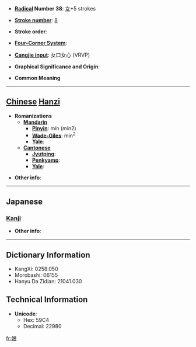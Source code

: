 * '''[[Wiktionary:Chinese radical index| Radical]] Number 38''': [[Wiktionary:Chinese radical index 女|女]]+5 strokes

* '''[[Wiktionary:Chinese total strokes index|Stroke number]]''': [[Wiktionary:Chinese total strokes index 8|8]]

* '''Stroke order''': 

* '''[[Wiktionary:Chinese four corner index|Four-Corner System]]''': 

* '''[[Wiktionary:Chinese Cangjie index|Cangjie input]]''': 女口女心 (VRVP)

* '''Graphical Significance and Origin''': 

* '''Common Meaning'''

----

== [[Chinese]] [[Hanzi]] ==

* '''Romanizations'''
** '''[[Mandarin]]'''
*** '''[[Pinyin]]''': mín (min2)
*** '''[[Wade-Giles]]''': min<sup>2</sup>
*** '''[[Yale]]''': 
** '''[[Cantonese]]'''
*** '''[[Jyutping]]''':
*** '''[[Penkyamp]]''': 
*** '''[[Yale]]''': 

* '''Other info''': 

----

==Japanese==
===[[Kanji]]===
{{kanji|on readings=[[びん]] (bin), [[みん]] (min)|kun readings=}}

* '''Other info''':  

----

== Dictionary Information ==

* KangXi: 0258.050
* Morobashi: 06155
* Hanyu Da Zidian: 21041.030

== Technical Information ==

* '''Unicode''':
** Hex: 59C4
** Decimal: 22980

[[fr:姄]]